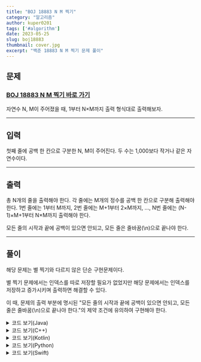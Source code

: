 ```yaml
---
title: "BOJ 18883 N M 찍기"
category: "알고리즘"
author: kuper0201
tags: ['#algorithm']
date: 2023-05-25
slug: boj18883
thumbnail: cover.jpg
excerpt: "백준 18883 N M 찍기 문제 풀이"
---
```



## 문제

### <a href="https://boj.kr/18883" target="_blank">BOJ 18883 N M 찍기 바로 가기</a>

자연수 N, M이 주어졌을 때, 1부터 N×M까지 출력 형식대로 출력해보자.

---

## 입력

첫째 줄에 공백 한 칸으로 구분한 N, M이 주어진다. 두 수는 1,000보다 작거나 같은 자연수이다.

---

## 출력

총 N개의 줄을 출력해야 한다. 각 줄에는 M개의 정수를 공백 한 칸으로 구분해 출력해야 한다. 1번 줄에는 1부터 M까지, 2번 줄에는 M+1부터 2×M까지, ..., N번 줄에는 (N-1)×M+1부터 N×M까지 출력해야 한다.

모든 줄의 시작과 끝에 공백이 있으면 안되고, 모든 줄은 줄바꿈(\n)으로 끝나야 한다.

---

## 풀이

해당 문제는 별 찍기와 다르지 않은 단순 구현문제이다.

별 찍기 문제에서는 인덱스를 따로 저장할 필요가 없었지만 해당 문제에서는 인덱스를 저장하고 증가시키며 출력하면 해결할 수 있다.

이 때, 문제의 출력 부분에 명시된 "모든 줄의 시작과 끝에 공백이 있으면 안되고, 모든 줄은 줄바꿈(\n)으로 끝나야 한다."의 제약 조건에 유의하여 구현해야 한다.

<details markdown="1">
<summary>코드 보기(Java)</summary>

```javascript
import java.io.*;

public class Main {
    public static void main(String[] args) throws IOException {
        BufferedReader br = new BufferedReader(new InputStreamReader(System.in));
        StringBuilder sb = new StringBuilder();
        
        // N, M 입력
        String[] s = br.readLine().split(" ");
        int N = Integer.parseInt(s[0]);
        int M = Integer.parseInt(s[1]);

        int idx = 1; // 인덱스 변수
        for(int i = 0; i < N; i++) {
            for(int j = 0; j < M; j++) {
                if(j == M - 1) sb.append(idx +"\n"); // 마지막일 경우 다음줄로
                else sb.append(idx +" "); // 마지막이 아닐 경우 한칸 띄기
                idx++;
            }
        }

        System.out.println(sb);
    }
}
```
</details>

<details markdown="1">
<summary>코드 보기(C++)</summary>

```cpp
#include <iostream>
#include <string>

#define fastio ios_base::sync_with_stdio(false); cin.tie(nullptr); cout.tie(nullptr)
#define endl '\n'

using namespace std;

int main() {
    fastio;
    
    // N, M 입력
    int N, M;
    cin >> N >> M;
    
    int idx = 1; // 인덱스 변수
    for(int i = 0; i < N; i++) {
        for(int j = 0; j < M; j++) {
            if(j == M - 1) cout << idx << endl; // 마지막일 경우 다음줄로
            else cout << idx << " "; // 마지막이 아닐 경우 한칸 띄기
            idx++;
        }
    }
    
    return 0;
}
```
</details>

<details markdown="1">
<summary>코드 보기(Kotlin)</summary>

```javascript
fun main(args: Array<String>) = with(System.`in`.bufferedReader()) {
    // N, M 입력
    var s = readLine().split(" ")
    var N = s[0].toInt()
    var M = s[1].toInt()
    
    var sb = StringBuilder()
    var idx = 1 // 인덱스 변수
    for(i in 0 until N) {
        for(j in 0 until M) {
            if(j == M - 1) { // 마지막일 경우 다음줄로
                sb.append(idx.toString() +"\n")
            } else { // 마지막이 아닐 경우 한칸 띄기
                sb.append(idx.toString() +" ")
            }
            
            idx++
        }
    }

    print(sb)
}
```
</details>

<details markdown="1">
<summary>코드 보기(Python)</summary>

```python
from sys import stdin

def main():
    # N, M 입력
    s = stdin.readline().split(' ')
    N = int(s[0])
    M = int(s[1])

    sb = []
    idx = 1 # 인덱스 변수
    for i in range(0, N):
        for j in range(0, M):
            if j == M - 1: # 마지막일 경우 다음줄로
                sb.append(str(idx) +"\n")
            else: # 마지막이 아닐 경우 한칸 띄기
                sb.append(str(idx) +" ")
            idx += 1

    print("".join(sb))

if __name__ == "__main__":
    main()
```
</details>

<details markdown="1">
<summary>코드 보기(Swift)</summary>

```cpp
import Foundation

func main() {
    // N, M 입력
    var s = readLine()!.split(separator: " ")
    var N = Int(s[0])!
    var M = Int(s[1])!
    
    var sb = ""
    var idx = 1 // 인덱스 변수
    for i in 0..<N {
        for j in 0..<M {
            if j == M - 1 { // 마지막일 경우 다음줄로
                sb.write(String(idx))
                sb.write("\n")
            } else { // 마지막이 아닐 경우 한칸 띄기
                sb.write(String(idx))
                sb.write(" ")
            }
            idx += 1
        }
    }
    
    print(sb)
}

main()
```
</details>
